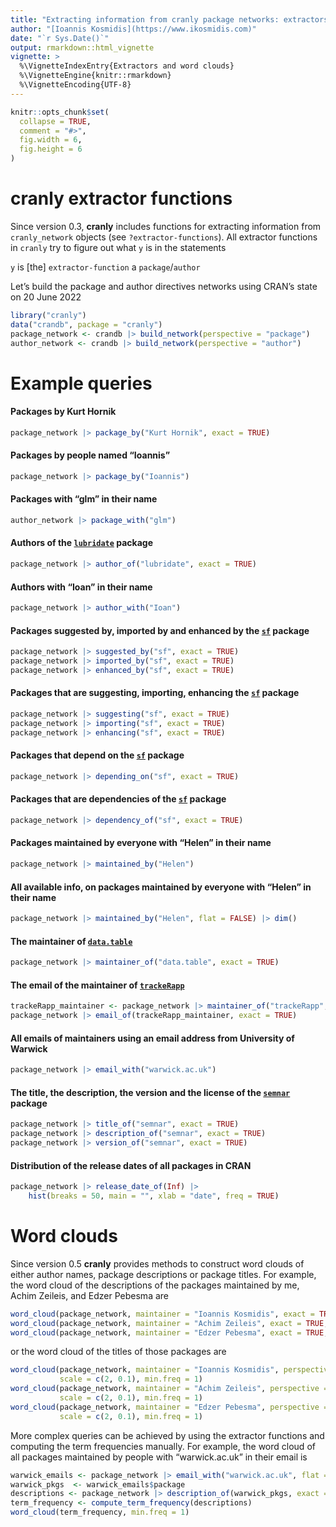 ```yaml
---
title: "Extracting information from cranly package networks: extractors and word clouds"
author: "[Ioannis Kosmidis](https://www.ikosmidis.com)"
date: "`r Sys.Date()`"
output: rmarkdown::html_vignette
vignette: >
  %\VignetteIndexEntry{Extractors and word clouds}
  %\VignetteEngine{knitr::rmarkdown}
  %\VignetteEncoding{UTF-8}
---
```



```r
knitr::opts_chunk$set(
  collapse = TRUE,
  comment = "#>",
  fig.width = 6,
  fig.height = 6
)
```

# **cranly** extractor functions

Since version 0.3, **cranly** includes functions for extracting information from `cranly_network` objects (see `?extractor-functions`). All extractor functions in `cranly` try to figure out what `y` is in the statements

`y` is [the] `extractor-function` a `package`/`author`



Let's build the package and author directives networks using CRAN's state on 20 June 2022
```r
library("cranly")
data("crandb", package = "cranly")
package_network <- crandb |> build_network(perspective = "package")
author_network <- crandb |> build_network(perspective = "author")
```

# Example queries

#### Packages by Kurt Hornik
```r
package_network |> package_by("Kurt Hornik", exact = TRUE)
```

#### Packages by people named "Ioannis"
```r
package_network |> package_by("Ioannis")
```

#### Packages with "glm" in their name
```r
author_network |> package_with("glm")
```

#### Authors of the [`lubridate`](https://cran.r-project.org/package=lubridate) package
```r
package_network |> author_of("lubridate", exact = TRUE)
```

#### Authors with "Ioan" in their name
```r
package_network |> author_with("Ioan")
```

#### Packages suggested by, imported by and enhanced by the [`sf`](https://cran.r-project.org/package=sf) package
```r
package_network |> suggested_by("sf", exact = TRUE)
package_network |> imported_by("sf", exact = TRUE)
package_network |> enhanced_by("sf", exact = TRUE)
```

#### Packages that are suggesting, importing, enhancing the [`sf`](https://cran.r-project.org/package=sf) package
```r
package_network |> suggesting("sf", exact = TRUE)
package_network |> importing("sf", exact = TRUE)
package_network |> enhancing("sf", exact = TRUE)
```

#### Packages that depend on the [`sf`](https://cran.r-project.org/package=sf) package
```r
package_network |> depending_on("sf", exact = TRUE)
```

#### Packages that are dependencies of the [`sf`](https://cran.r-project.org/package=sf) package
```r
package_network |> dependency_of("sf", exact = TRUE)
```

#### Packages maintained by everyone with "Helen" in their name
```r
package_network |> maintained_by("Helen")
```

#### All available info, on packages maintained by everyone with "Helen" in their name
```r
package_network |> maintained_by("Helen", flat = FALSE) |> dim()
```

#### The maintainer of [`data.table`](https://cran.r-project.org/package=data.table)
```r
package_network |> maintainer_of("data.table", exact = TRUE)
```

#### The email of the maintainer of [`trackeRapp`](https://cran.r-project.org/package=trackeRapp)
```r
trackeRapp_maintainer <- package_network |> maintainer_of("trackeRapp", exact = TRUE)
package_network |> email_of(trackeRapp_maintainer, exact = TRUE)
```

#### All emails of maintainers using an email address from University of Warwick
```r
package_network |> email_with("warwick.ac.uk")
```

#### The title, the description, the version and the license of the [`semnar`](https://cran.r-project.org/package=semnar) package
```r
package_network |> title_of("semnar", exact = TRUE)
package_network |> description_of("semnar", exact = TRUE)
package_network |> version_of("semnar", exact = TRUE)
```

#### Distribution of the release dates of all packages in CRAN
```r
package_network |> release_date_of(Inf) |>
    hist(breaks = 50, main = "", xlab = "date", freq = TRUE)
```

# Word clouds
Since version 0.5 **cranly** provides methods to construct word clouds of either author names, package descriptions or package titles. For example, the word cloud of the descriptions of the packages maintained by me, Achim Zeileis, and Edzer Pebesma are
```r
word_cloud(package_network, maintainer = "Ioannis Kosmidis", exact = TRUE, min.freq = 1)
word_cloud(package_network, maintainer = "Achim Zeileis", exact = TRUE, min.freq = 1)
word_cloud(package_network, maintainer = "Edzer Pebesma", exact = TRUE, min.freq = 1)
```

or the word cloud of the titles of those packages are
```r
word_cloud(package_network, maintainer = "Ioannis Kosmidis", perspective = "title", exact = TRUE,
           scale = c(2, 0.1), min.freq = 1)
word_cloud(package_network, maintainer = "Achim Zeileis", perspective = "title", exact = TRUE,
           scale = c(2, 0.1), min.freq = 1)
word_cloud(package_network, maintainer = "Edzer Pebesma", perspective = "title", exact = TRUE,
           scale = c(2, 0.1), min.freq = 1)
```

More complex queries can be achieved by using the extractor functions and computing the term frequencies manually. For example, the word cloud of all packages maintained by people with "warwick.ac.uk" in their email is
```r
warwick_emails <- package_network |> email_with("warwick.ac.uk", flat = FALSE)
warwick_pkgs  <- warwick_emails$package
descriptions <- package_network |> description_of(warwick_pkgs, exact = FALSE)
term_frequency <- compute_term_frequency(descriptions)
word_cloud(term_frequency, min.freq = 1)
```
